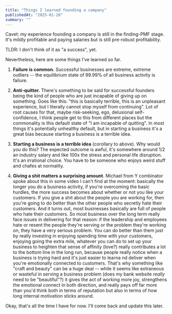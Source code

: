 ```yaml
---
title: "Things I learned founding a company"
publishedAt: "2025-01-26"
summary: ""
---
```


Cavet: my experience founding a company is still in the finding-PMF stage. It's mildly profitable and paying salaries but is still pre-robust profitability.

TLDR: I don't think of it as "a success", yet.

Nevertheless, here are some things I've learned so far.

1. **Failure is common.** Successful businesses are extreme, extreme outliers -- the equilibrium state of 99.99% of all business activity is failure.

2. **Anti-quitter.** There's something to be said for successful founders being the kind of people who are just incapable of giving up on something. Goes like this: "this is basically terrible, this is an unpleasant experience, but I literally cannot stop myself from continuing". Lot of root causes for that, maybe risk-seeking, ego, delusional self-confidence, I think people get to this from different places but the commonality is this default state of "I am incapable of quitting". In most things it's potentially unhealthy default, but in starting a business it's a great bias because starting a business is a terrible idea.

3. **Starting a business is a terrible idea** (corollary to above). Why would you do this? The expected outcome is awful, it's somewhere around 1/2 an industry salary and like 100x the stress and personal life disruption. It's an irrational choice. You have to be someone who enjoys weird stuff and chafes at normality.

4. **Giving a shit matters a surprising amount**. Michael from Y combinator spoke about this in some video I can't find at the moment: basically the longer you do a business activity, if you're overcoming the basic hurdles, the more success becomes about whether or not you like your customers. If you give a shit about the people you are working for, then you're going to do better than the other people who secretly hate their customers. And it turns out, most businesses basically are full of people who hate their customers. So most business over the long term really face issues in delivering for that reason: if the leadership and employees hate or resent the people they're serving or the problem they're working on, they have a very serious problem. You can do better than them just by really investing in enjoying spending time with your customers, enjoying going the extra mile, whatever you can do to set up your business to heighten that sense of affinity (love?) really contributes a lot to the bottom line in the long run, because people really notice when a business is trying hard and it's just easier to learna nd deliver when you're emotionally connected to customers. That's why something like "craft and beauty" can be a huge deal -- while it seems like extraneous or wasteful in serving a business problem (does my bank website _really_ need to be "beautiful"?) it gives the act of working more joy, strengthens the emotional connect in both direction, and really pays off far more than you'd think both in terms of reputation but also in terms of how long internal motivation sticks around.

Okay, that's all the time I have for now. I'll come back and update this later.
